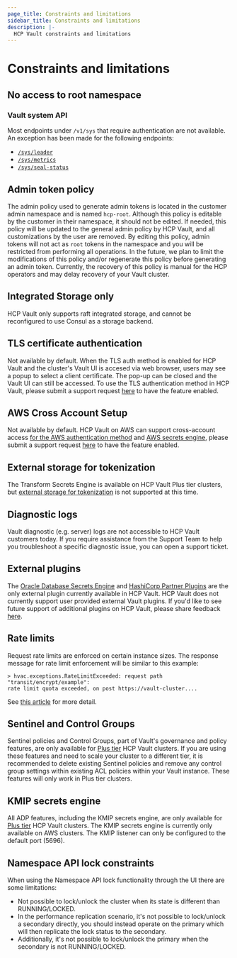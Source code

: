 ```yaml
---
page_title: Constraints and limitations
sidebar_title: Constraints and limitations
description: |-
  HCP Vault constraints and limitations
---
```


# Constraints and limitations

## No access to root namespace

### Vault system API

Most endpoints under `/v1/sys` that require authentication are not available. An
exception has been made for the following endpoints:

- [`/sys/leader`](/vault/api-docs/system/leader)
- [`/sys/metrics`](/vault/api-docs/system/metrics)
- [`/sys/seal-status`](/vault/api-docs/system/seal-status)

## Admin token policy

The admin policy used to generate admin tokens is located in the customer admin namespace
and is named `hcp-root`. Although this policy is editable by the customer in their namespace, it should not
be edited. If needed, this policy will be updated to the general admin policy by HCP Vault, and all customizations by the user are removed.
By editing this policy, admin tokens will not act as `root` tokens in the namespace
and you will be restricted from performing all operations. In the future, we plan to limit the modifications of this policy
and/or regenerate this policy before generating an admin token. Currently, the recovery of this policy is manual for
the HCP operators and may delay recovery of your Vault cluster.

## Integrated Storage only

HCP Vault only supports raft integrated storage, and cannot be reconfigured to use Consul as a storage backend.

## TLS certificate authentication

Not available by default. When the TLS auth method is enabled for HCP Vault and the cluster's Vault UI is accesed via web browser, users may see a popup to select a client certificate. The pop-up can be closed and the Vault UI can still be accessed. To use the TLS authentication method in HCP Vault, please submit a support request [here](https://support.hashicorp.com/hc/en-us/requests/new) to have the feature enabled.

## AWS Cross Account Setup

Not available by default. HCP Vault on AWS can support cross-account access [for the AWS authentication method](/vault/docs/auth/aws#cross-account-access) and [AWS secrets engine](/vault/docs/secrets/aws#sts-assumerole), please submit a support request [here](https://support.hashicorp.com/hc/en-us/requests/new) to have the feature enabled.

## External storage for tokenization

The Transform Secrets Engine is available on HCP Vault Plus tier clusters, but [external storage for tokenization](/vault/docs/secrets/transform/tokenization#external-sql-stores) is not supported at this time.

## Diagnostic logs

Vault diagnostic (e.g. server) logs are not accessible to HCP Vault customers today. If you require assistance from the Support Team to help you troubleshoot a specific diagnostic issue, you can open a support ticket.

## External plugins

The [Oracle Database Secrets Engine](/vault/docs/secrets/databases/oracle) and [HashiCorp Partner Plugins](/hcp/docs/vault/integrations#hashicorp-partner-plugins) are the only external plugin currently available in HCP Vault. HCP Vault does not currently support user provided external Vault plugins. If you'd like to see future support of additional plugins on HCP Vault, please share feedback [here](https://hashicorp.sjc1.qualtrics.com/jfe/form/SV_bOElUPCdFXaQOfr).

## Rate limits

Request rate limits are enforced on certain instance sizes. The response message
for rate limit enforcement will be similar to this example:

<CodeBlockConfig hideClipboard>

```plaintext
> hvac.exceptions.RateLimitExceeded: request path "transit/encrypt/example": 
rate limit quota exceeded, on post https://vault-cluster....
```

</CodeBlockConfig>

See [this article](https://support.hashicorp.com/hc/en-us/articles/4408930425107-Unexpected-error-Rate-limit-quota-exceeded) for more detail.

## Sentinel and Control Groups

Sentinel policies and Control Groups, part of Vault's governance and policy features, are only available for [Plus tier](/hcp/docs/vault/tiers-and-features#plus-tier) HCP Vault clusters. If you are using these features and need to scale your cluster to a different tier, it is recommended to delete existing Sentinel policies and remove any control group settings within existing ACL policies within your Vault instance. These features will only work in Plus tier clusters.

## KMIP secrets engine

All ADP features, including the KMIP secrets engine, are only available for [Plus tier](/hcp/docs/vault/tiers-and-features#plus-tier) HCP Vault clusters. The KMIP secrets engine is currently only available on AWS clusters. The KMIP listener can only be configured to the default port (5696).

## Namespace API lock constraints

When using the Namespace API lock functionality through the UI there are some limitations:
* Not possible to lock/unlock the cluster when its state is different than RUNNING/LOCKED.
* In the performance replication scenario, it's not possible to lock/unlock a secondary directly, 
you should instead operate on the primary which will then replicate the lock status to the secondary.
* Additionally, it's not possible to lock/unlock the primary when the secondary is not RUNNING/LOCKED.
